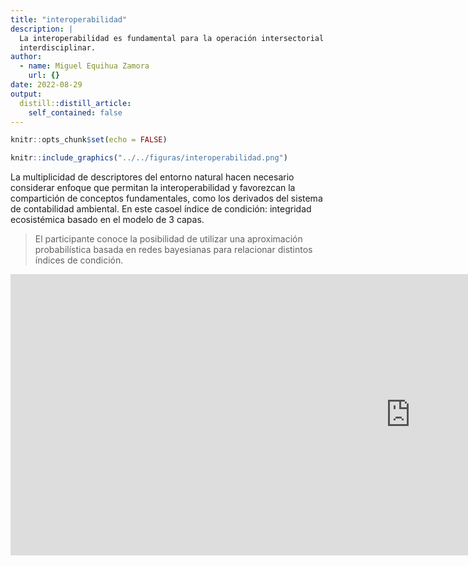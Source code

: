 ```yaml
---
title: "interoperabilidad"
description: |
  La interoperabilidad es fundamental para la operación intersectorial e incluso
  interdisciplinar.
author:
  - name: Miguel Equihua Zamora
    url: {}
date: 2022-08-29
output:
  distill::distill_article:
    self_contained: false
---
```




```r
knitr::opts_chunk$set(echo = FALSE)
```

```r

knitr::include_graphics("../../figuras/interoperabilidad.png")
```


La multiplicidad de descriptores del entorno natural hacen necesario considerar enfoque que permitan la interoperabilidad y favorezcan la compartición de conceptos fundamentales, como los derivados del sistema de contabilidad ambiental. En este casoel índice de condición: integridad ecosistémica basado en el modelo de 3 capas.

> El participante conoce la posibilidad de utilizar una aproximación probabilística basada en redes bayesianas para relacionar distintos índices de condición.
  
  <iframe src="https://docs.google.com/presentation/d/e/2PACX-1vSACZYGN6q7tjcxJYo_74T4W1li2MpW0qY2qiWdfHFSbBnx11lkv8OYE8dcQl8Mog/embed?start=false&loop=false&delayms=3000" frameborder="0" width="1280" height="450" allowfullscreen="true" mozallowfullscreen="true" webkitallowfullscreen="true"></iframe>
